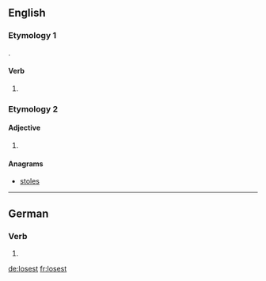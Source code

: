 ==English==

===Etymology 1===
{{suffix|lose|est|lang=en}}.

====Verb====
{{head|en|verb form}}

# {{en-archaic second-person singular of|lose|lang=en}}

===Etymology 2===

====Adjective====
{{head|en|misspelling}}

# {{misspelling of|loosest|lang=en}}

====Anagrams====
* [[stoles#English|stoles]]

----

==German==

===Verb===
{{head|de|verb form}}

# {{de-verb form of|losen|2|s|k1}}

[[de:losest]]
[[fr:losest]]